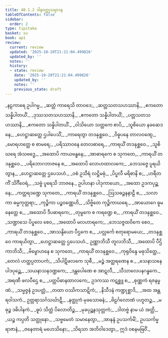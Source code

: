 ```yaml
---
title: 40.1.2 ဒါနဝတ္ထုသမ္ပာဒန
tableOfContents: false
sidebar:
  order: 2
type: tipitaka
basket: su
book: ap1
review:
  current: review
  updated: '2025-10-20T21:21:04.499826'
  updated_by: ''
  notes: ''
  history:
  - state: review
    date: '2025-10-20T21:21:04.499826'
    updated_by: ''
    notes: ''
    previous_state: draft
---
```



<DynamicBreadcrumb />


<ReviewStatus review={frontmatter.review} showDetails={true} />

<HypothesisAnnotation frontmatter={frontmatter} />

<Division number="9" book="ap1" e="ch" v="20" p="351">

<Paragraph number="4306" type="verses" book="ap1">
_နဠကာရေ ဥပါဂမ္မ,_  
_ဆတ္တံ ကာရေသိ တာဝဒေ;_  
_ဆတ္တသတသဟဿာနိ,_  
_ဧကတော သန္နိပါတယိံ._  

</Paragraph>

</Division>
<Division number="10" book="ap1" e="ch" v="20" p="351">

<Paragraph number="4307" type="verses" book="ap1">
_ဒုဿသတသဟဿာနိ,_  
_ဧကတော သန္နိပါတယိံ;_  
_ပတ္တသတသဟဿာနိ,_  
_ဧကတော သန္နိပါတယိံ._  

</Paragraph>

</Division>
<Division number="11" book="ap1" e="ch" v="20" p="352">

<Paragraph number="4308" type="verses" book="ap1">
_ဝါသိယော သတ္ထကေ စာပိ,_  
_သူစိယော နခဆေဒနေ;_  
_ဟေဋ္ဌာဆတ္တေ ဌပါပေသိံ,_  
_ကာရေတွာ တဒနုစ္ဆဝေ._  

</Paragraph>

</Division>
<Division number="12" book="ap1" e="ch" v="20" p="352">

<Paragraph number="4309" type="verses" book="ap1">
_ဝိဓူပနေ တာလဝဏ္ဋေ,_  
_မောရဟတ္ထေ စ စာမရေ;_  
_ပရိဿာဝနေ တေလဓာရေ,_  
_ကာရယိံ တဒနုစ္ဆဝေ._  

</Paragraph>

</Division>
<Division number="13" book="ap1" e="ch" v="20" p="352">

<Paragraph number="4310" type="verses" book="ap1">
_သူစိဃရေ အံသဗဒ္ဓေ,_  
_အထောပိ ကာယဗန္ဓနေ;_  
_အာဓာရကေ စ သုကတေ,_  
_ကာရယိံ တဒနုစ္ဆဝေ._  

</Paragraph>

</Division>
<Division number="14" book="ap1" e="ch" v="20" p="352">

<Paragraph number="4311" type="verses" book="ap1">
_ပရိဘောဂဘာဇနေ စ,_  
_အထောပိ လောဟထာလကေ;_  
_ဘေသဇ္ဇေ ပူရယိတွာန,_  
_ဟေဋ္ဌာဆတ္တေ ဌပေသဟံ._  

</Paragraph>

</Division>
<Division number="15" book="ap1" e="ch" v="20" p="352">

<Paragraph number="4312" type="verses" book="ap1">
_ဝစံ ဥသီရံ လဋ္ဌိမဓုံ,_  
_ပိပ္ဖလီ မရိစာနိ စ;_  
_ဟရီတကိံ သိင်္ဂီဝေရံ,_  
_သဗ္ဗံ ပူရေသိ ဘာဇနေ._  

</Paragraph>

</Division>
<Division number="16" book="ap1" e="ch" v="20" p="352">

<Paragraph number="4313" type="verses" book="ap1">
ဥပါဟနာ ပါဒုကာယော,_  
_အထော ဥဒကပုဉ္ဆနေ;_  
_ကတ္တရဒဏ္ဍေ သုကတေ,_  
_ကာရယိံ တဒနုစ္ဆဝေ._  

</Paragraph>

</Division>
<Division number="17" book="ap1" e="ch" v="20" p="352">

<Paragraph number="4314" type="verses" book="ap1">
_ဩသဓဉ္ဇနနာဠီ စ,_  
_သလာကာ ဓမ္မကုတ္တရာ;_  
_ကုဉ္စိကာ ပဉ္စဝဏ္ဏေဟိ,_  
_သိဗ္ဗိတေ ကုဉ္စိကာဃရေ._  

</Paragraph>

</Division>
<Division number="18" book="ap1" e="ch" v="20" p="352">

<Paragraph number="4315" type="verses" book="ap1">
_အာယောဂေ ဓူမနေတ္တေ စ,_  
_အထောပိ ဒီပဓာရကေ;_  
_တုမ္ဗကေ စ ကရဏ္ဍေ စ,_  
_ကာရယိံ တဒနုစ္ဆဝေ._  

</Paragraph>

</Division>
<Division number="19" book="ap1" e="ch" v="20" p="352">

<Paragraph number="4316" type="verses" book="ap1">
_သဏ္ဍာသေ ပိပ္ဖလေ စေဝ,_  
_အထောပိ မလဟာရကေ;_  
_ဘေသဇ္ဇထဝိကေ စေဝ,_  
_ကာရယိံ တဒနုစ္ဆဝေ._  

</Paragraph>

</Division>
<Division number="20" book="ap1" e="ch" v="20" p="352">

<Paragraph number="4317" type="verses" book="ap1">
_အာသန္ဒိယော ပီဌကေ စ,_  
_ပလ္လင်္ကေ စတုရောမယေ;_  
_တဒနုစ္ဆဝေ ကာရယိတွာ,_  
_ဟေဋ္ဌာဆတ္တေ ဌပေသဟံ._  

</Paragraph>

</Division>
<Division number="21" book="ap1" e="ch" v="20" p="352">

<Paragraph number="4318" type="verses" book="ap1">
ဥဏ္ဏာဘိသီ တူလဘိသီ,_  
_အထောပိ ပီဌိကာဘိသီ;_  
_ဗိမ္ဗောဟနေ စ သုကတေ,_  
_ကာရယိံ တဒနုစ္ဆဝေ._  

</Paragraph>

</Division>
<Division number="22" book="ap1" e="ch" v="20" p="352">

<Paragraph number="4319" type="verses" book="ap1">
_ကုရုဝိန္ဒေ မဓုသိတ္ထေ,_  
_တေလံ ဟတ္ထပ္ပတာပကံ;_  
_သိပါဋိဖလကေ သုစီ,_  
_မဉ္စံ အတ္ထရဏေန စ._  

</Paragraph>

</Division>
<Division number="23" book="ap1" e="ch" v="20" p="352">

<Paragraph number="4320" type="verses" book="ap1">
_သေနာသနေ ပါဒပုဉ္ဆေ,_  
_သယနာသနဒဏ္ဍကေ;_  
_ဒန္တပေါဏေ စ အာဋလီ,_  
_သီသာလေပနဂန္ဓကေ._  

</Paragraph>

</Division>
<Division number="24" book="ap1" e="ch" v="20" p="353">

<Paragraph number="4321" type="verses" book="ap1">
_အရဏီ ဖလပီဌေ စ,_  
_ပတ္တပိဓာနထာလကေ;_  
ဥဒကဿ ကဋစ္ဆူ စ,_  
_စုဏ္ဏကံ ရဇနမ္ဗဏံ._  

</Paragraph>

</Division>
<Division number="25" book="ap1" e="ch" v="20" p="353">

<Paragraph number="4322" type="verses" book="ap1">
_သမ္မဇ္ဇနံ ဥဒပတ္တံ,_  
_တထာ ဝဿိကသာဋိကံ;_  
_နိသီဒနံ ကဏ္ဍုစ္ဆာဒိ,_  
_အထ အန္တရဝါသကံ._  

</Paragraph>

</Division>
<Division number="26" book="ap1" e="ch" v="20" p="353">

<Paragraph number="4323" type="verses" book="ap1">
ဥတ္တရာသင်္ဂသင်္ဃာဋီ,_  
_နတ္ထုကံ မုခသောဓနံ;_  
_ဗိဠင်္ဂလောဏံ ပဟူတဉ္စ,_  
_မဓုဉ္စ ဒဓိပါနကံ._  

</Paragraph>

</Division>
<Division number="27" book="ap1" e="ch" v="20" p="353">

<Paragraph number="4324" type="verses" book="ap1">
_ဓူပံ သိတ္ထံ ပိလောတိဉ္စ,_  
_မုခပုဉ္ဆနသုတ္တကံ;_  
_ဒါတဗ္ဗံ နာမ ယံ အတ္ထိ,_  
_ယဉ္စ ကပ္ပတိ သတ္ထုနော._  

</Paragraph>

</Division>
<Division number="28" book="ap1" e="ch" v="20" p="353">

<Paragraph number="4325" book="ap1">
_သဗ္ဗမေတံ သမာနေတွာ,_  
_အာနန္ဒံ ဥပသင်္ကမိံ;_  
ဥပသင်္ကမ္မ ရာဇာနံ,_  
_ဇနေတာရံ မဟေသိနော;_  
_သိရသာ အဘိဝါဒေတွာ,_  
ဣဒံ ဝစနမဗြဝိံ._
</Paragraph>
</Division>